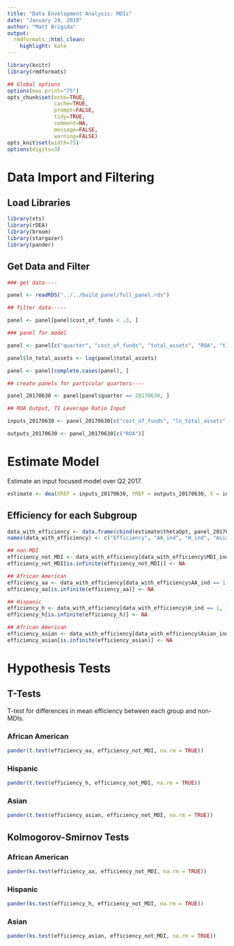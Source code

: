 ```yaml
---
title: "Data Envelopment Analysis: MDIs"
date: "January 24, 2019"
author: "Matt Brigida"
output:
  rmdformats::html_clean:
    highlight: kate
---
```


```r
library(knitr)
library(rmdformats)

## Global options
options(max.print="75")
opts_chunk$set(echo=TRUE,
               cache=TRUE,
               prompt=FALSE,
               tidy=TRUE,
               comment=NA,
               message=FALSE,
               warning=FALSE)
opts_knit$set(width=75)
options(digits=3)
```

# Data Import and Filtering

## Load Libraries

```r
library(xts)
library(rDEA)
library(broom)
library(stargazer)
library(pander)
```

## Get Data and Filter

```r
### get data----

panel <- readRDS("../../build_panel/full_panel.rds")

## filter data-----

panel <- panel[panel$cost_of_funds < .3, ]

### panel for model

panel <- panel[c("quarter", "cost_of_funds", "total_assets", "ROA", "t1_leverage_ratio", "t1_RBCR_ratio", "african_am_ind", "hispanic_ind", "asian_ind", "mdi_ind", "de_novo")]

panel$ln_total_assets <- log(panel$total_assets)

panel <- panel[complete.cases(panel), ]

## create panels for particular quarters----

panel_20170630 <- panel[panel$quarter == 20170630, ]

## ROA Output, T1 Leverage Ratio Input

inputs_20170630 <- panel_20170630[c("cost_of_funds", "ln_total_assets", "t1_leverage_ratio", "de_novo")]

outputs_20170630 <- panel_20170630[c("ROA")]
```

# Estimate Model

Estimate an input focused model over Q2 2017.

```r
estimate <- dea(XREF = inputs_20170630, YREF = outputs_20170630, X = inputs_20170630, Y = outputs_20170630, model = "input")
```

## Efficiency for each Subgroup

```r
data_with_efficiency <- data.frame(cbind(estimate$thetaOpt, panel_20170630$african_am_ind, panel_20170630$hispanic_ind, panel_20170630$asian_ind, panel_20170630$mdi_ind))
names(data_with_efficiency) <- c("Efficiency", "AA_ind", "H_ind", "Asian_ind", "MDI_ind")

## non-MDI
efficiency_not_MDI <- data_with_efficiency[data_with_efficiency$MDI_ind == 0, ][,1]
efficiency_not_MDI[is.infinite(efficiency_not_MDI)] <- NA

## African American
efficiency_aa <- data_with_efficiency[data_with_efficiency$AA_ind == 1, ][,1]
efficiency_aa[is.infinite(efficiency_aa)] <- NA

## Hispanic
efficiency_h <- data_with_efficiency[data_with_efficiency$H_ind == 1, ][,1]
efficiency_h[is.infinite(efficiency_h)] <- NA

## African American
efficiency_asian <- data_with_efficiency[data_with_efficiency$Asian_ind == 1, ][,1]
efficiency_asian[is.infinite(efficiency_asian)] <- NA
```


# Hypothesis Tests

## T-Tests 

T-test for differences in mean efficiency between each group and non-MDIs.

### African American 

```r
pander(t.test(efficiency_aa, efficiency_not_MDI, na.rm = TRUE))
```

### Hispanic

```r
pander(t.test(efficiency_h, efficiency_not_MDI, na.rm = TRUE))
```

### Asian

```r
pander(t.test(efficiency_asian, efficiency_not_MDI, na.rm = TRUE))
```

## Kolmogorov-Smirnov Tests

### African American 

```r
pander(ks.test(efficiency_aa, efficiency_not_MDI, na.rm = TRUE))
```

### Hispanic

```r
pander(ks.test(efficiency_h, efficiency_not_MDI, na.rm = TRUE))
```

### Asian

```r
pander(ks.test(efficiency_asian, efficiency_not_MDI, na.rm = TRUE))
```

